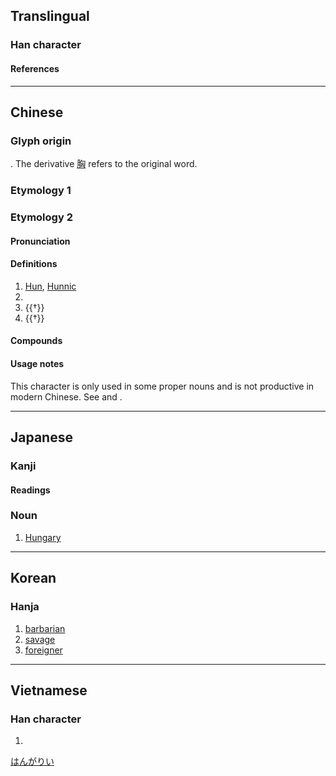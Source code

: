 {{character info}}
==Translingual==

===Han character===
{{Han char|rn=20|rad=勹|as=04|sn=6|four=27720|canj=PUK|ids=⿹勹凶}}

====References====
{{Han ref|kx=0151.040|dkj=02512|dj=0340.090|hdz=10258.050|uh=5308}}

----

==Chinese==
{{zh-forms}}

===Glyph origin===
{{Han etym}}
{{Han compound|勹|凶|ls=psc|c1=s|c2=p}}. The derivative [[胸]] refers to the original word.

===Etymology 1===
{{zh-see|胸|ssv}}

===Etymology 2===

====Pronunciation====
{{zh-pron
|m=xiōng
|c=hung1
|mn=heng/hiong
|mc=y
|oc=y
|ma=
|cat=n,pn
}}

====Definitions====
{{zh-hanzi}}

# [[Hun]], [[Hunnic]]
# {{zh-short|匈牙利|[[Hungary]], [[Hungarian]]}}
# {{†}} {{zh-alt-form|凶|[[famine]]}}
# {{†}} {{zh-alt-form|兇|[[fearful]]; [[fierce]]; [[ferocious]]}}

====Compounds====
{{zh-der|匈牙利|匈奴|奧匈帝國|匈奴入侵|匈匈|貫匈國}}

====Usage notes====
This character is only used in some proper nouns and is not productive in modern Chinese. See {{zh-l|匈奴}} and {{zh-l|匈牙利}}.

----

==Japanese==

===Kanji===
{{ja-kanji|grade=|rs=勹04}}

====Readings====
{{ja-readings
|goon=く
|kanon=きょう
|kun=むね-, おそれる, さわぐ
}}

{{ja-kanjitab|きょう|yomi=kanon}}

===Noun===
{{ja-noun|きょう}}

# {{abbreviation of|ja|匈牙利|sort=はんがりい}} [[Hungary]]

[[Category:ja:Countries|はんがりい]]

----

==Korean==

===Hanja===
{{ko-hanja|hangeul=흉|rv=hyung|mr=hyung|eumhun=오랑캐|ehrv=orangkae|ehmr=orangk'ae|ehy=}}

# [[barbarian]]
# [[savage]]
# [[foreigner]]

----

==Vietnamese==

===Han character===
{{vi-readings|reading=[[hung]]|rs=勹04}}

# {{rfdef|vi|sort=勹04}}